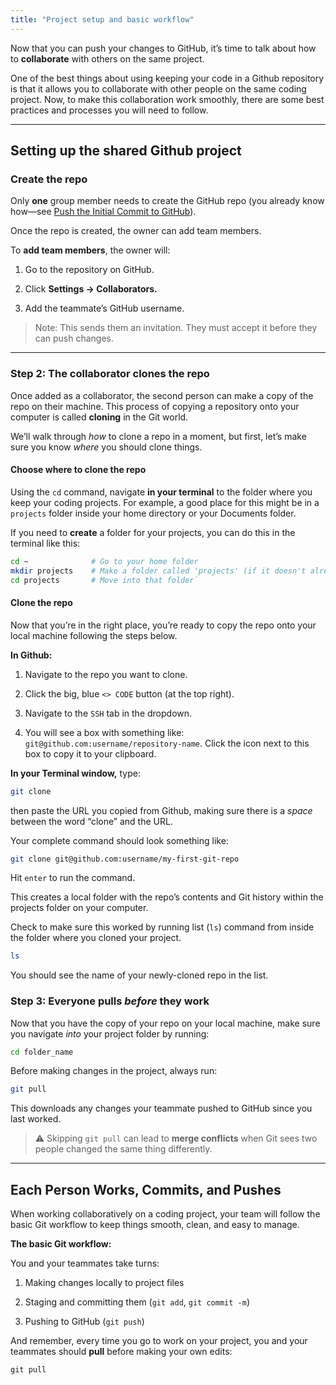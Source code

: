 ```yaml
---
title: "Project setup and basic workflow"
---
```


Now that you can push your changes to GitHub, it’s time to talk about how to **collaborate** with others on the same project.

One of the best things about using keeping your code in a Github repository is that it allows you to collaborate with other people on the same coding project. Now, to make this collaboration work smoothly, there are some best practices and processes you will need to follow.

------------------------------------------------------------------------

## Setting up the shared Github project

### Create the repo

Only **one** group member needs to create the GitHub repo (you already know how—see [Push the Initial Commit to GitHub](05-pushing-to-github.html#create-a-repository-on-github)).

Once the repo is created, the owner can add team members.

To **add team members**, the owner will:

1.  Go to the repository on GitHub.

2.  Click **Settings → Collaborators.**

3.  Add the teammate’s GitHub username.

> Note: This sends them an invitation. They must accept it before they can push changes.

------------------------------------------------------------------------

### Step 2: The collaborator clones the repo

Once added as a collaborator, the second person can make a copy of the repo on their machine. This process of copying a repository onto your computer is called **cloning** in the Git world.

We'll walk through *how* to clone a repo in a moment, but first, let's make sure you know *where* you should clone things.

#### Choose where to clone the repo

Using the `cd` command, navigate **in your terminal** to the folder where you keep your coding projects. For example, a good place for this might be in a `projects` folder inside your home directory or your Documents folder.

If you need to **create** a folder for your projects, you can do this in the terminal like this:

``` bash        
cd ~              # Go to your home folder 
mkdir projects    # Make a folder called 'projects' (if it doesn't already exist) 
cd projects       # Move into that folder`
```

#### Clone the repo

Now that you're in the right place, you're ready to copy the repo onto your local machine following the steps below.

**In Github:**

1.  Navigate to the repo you want to clone.

2.  Click the big, blue `<> CODE` button (at the top right).

3.  Navigate to the `SSH` tab in the dropdown.

4.  You will see a box with something like: `git@github.com:username/repository-name`. Click the icon next to this box to copy it to your clipboard.

**In your Terminal window,** type:

``` bash
git clone 
```

then paste the URL you copied from Github, making sure there is a *space* between the word "clone" and the URL.

Your complete command should look something like:

``` bash
git clone git@github.com:username/my-first-git-repo
```

Hit `enter` to run the command.

This creates a local folder with the repo’s contents and Git history within the projects folder on your computer.

Check to make sure this worked by running list (`ls`) command from inside the folder where you cloned your project. 

```bash 
ls
```

You should see the name of your newly-cloned repo in the list.

### Step 3: Everyone pulls *before* they work

Now that you have the copy of your repo on your local machine, make sure you navigate *into* your project folder by running:

``` bash
cd folder_name
```

Before making changes in the project, always run:

``` bash
git pull
```

This downloads any changes your teammate pushed to GitHub since you last worked.

> ⚠️ Skipping `git pull` can lead to **merge conflicts** when Git sees two people changed the same thing differently.

------------------------------------------------------------------------

## Each Person Works, Commits, and Pushes

When working collaboratively on a coding project, your team will follow the basic Git workflow to keep things smooth, clean, and easy to manage.

**The basic Git workflow:**

You and your teammates take turns:

1.  Making changes locally to project files

2.  Staging and committing them (`git add`, `git commit -m`)

3.  Pushing to GitHub (`git push`)


And remember, every time you go to work on your project, you and your teammates should **pull** before making your own edits:

`git pull`
